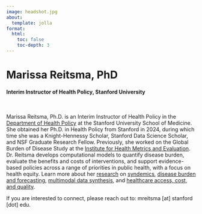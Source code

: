 ```yaml
---
image: headshot.jpg
about:
  template: jolla
format:
  html:
    toc: false
    toc-depth: 3
---
```


# Marissa Reitsma, PhD
#### Interim Instructor of Health Policy, Stanford University
\

Marissa Reitsma, Ph.D. is an Interim Instructor of Health Policy in the [Department of Health Policy](https://healthpolicy.fsi.stanford.edu/) at the Stanford University School of Medicine. She obtained her Ph.D. in Health Policy from Stanford in 2024, during which time she was a Knight-Hennessy Scholar, Stanford Data Science Scholar, and NSF Graduate Research Fellow. Previously, she worked on the Global Burden of Disease Study at the [Institute for Health Metrics and Evaluation](https://www.healthdata.org/). Dr. Reitsma develops computational models to quantify disease burden, evaluate the benefits and costs of interventions, and support evidence-based policies across a range of priorities in public health, with a focus on health equity. Learn more about her [research](research.qmd) on [syndemics](research.qmd#syndemics), [disease burden and forecasting](research.qmd#burden), [multimodal data synthesis](research.qmd#multimodal), and [healthcare access, cost, and quality](research.qmd#hsr).

If you are interested to connect, please reach out to: mreitsma \[at\] stanford \[dot\] edu.
